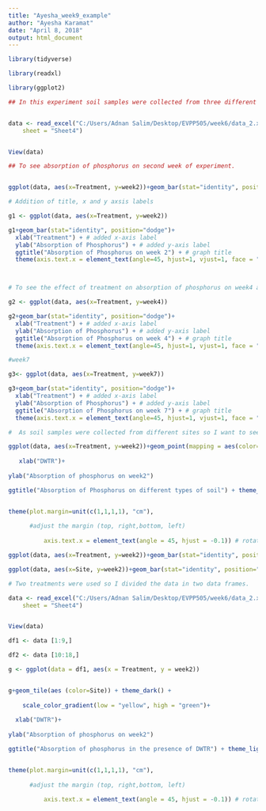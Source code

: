 ```yaml
---
title: "Ayesha_week9_example"
author: "Ayesha Karamat"
date: "April 8, 2018"
output: html_document
---
```


```r

library(tidyverse)

library(readxl)

library(ggplot2)
```



```r

## In this experiment soil samples were collected from three different sites. Soil was treated with two byproducts. Byproduct abbreviated as IRR contain Iron and Byproduct DWTR contained Aluminum. Experiment was conducted for 7 weeks and readings of absorption of phosphorus were taken on week2, week4, and week7.


data <- read_excel("C:/Users/Adnan Salim/Desktop/EVPP505/week6/data_2.xlsx", 
    sheet = "Sheet4")


View(data)


```


```r



## To see absorption of phosphorus on second week of experiment.


ggplot(data, aes(x=Treatment, y=week2))+geom_bar(stat="identity", position="dodge")

# Addition of title, x and y axsis labels

g1 <- ggplot(data, aes(x=Treatment, y=week2))

g1+geom_bar(stat="identity", position="dodge")+
  xlab("Treatment") + # added x-axis label
  ylab("Absorption of Phosphorus") + # added y-axis label
  ggtitle("Absorption of Phosphorus on week 2") + # graph title
  theme(axis.text.x = element_text(angle=45, hjust=1, vjust=1, face = "italic"))



# To see the effect of treatment on absorption of phosphorus on week4 and week7

g2 <- ggplot(data, aes(x=Treatment, y=week4))

g2+geom_bar(stat="identity", position="dodge")+
  xlab("Treatment") + # added x-axis label
  ylab("Absorption of Phosphorus") + # added y-axis label
  ggtitle("Absorption of Phosphorus on week 4") + # graph title
  theme(axis.text.x = element_text(angle=45, hjust=1, vjust=1, face = "italic")) 

#week7

g3<- ggplot(data, aes(x=Treatment, y=week7))

g3+geom_bar(stat="identity", position="dodge")+
  xlab("Treatment") + # added x-axis label
  ylab("Absorption of Phosphorus") + # added y-axis label
  ggtitle("Absorption of Phosphorus on week 7") + # graph title
  theme(axis.text.x = element_text(angle=45, hjust=1, vjust=1, face = "italic")) 


```


```r
#  As soil samples were collected from different sites so I want to see wether the treatment has the same results or different soil samples show different results.

ggplot(data, aes(x=Treatment, y=week2))+geom_point(mapping = aes(color=Site))+
  
   xlab("DWTR")+
  
ylab("Absorption of phosphorus on week2") 

ggtitle("Absorption of Phosphorus on different types of soil") + theme_grey()


theme(plot.margin=unit(c(1,1,1,1), "cm"), 
      
      #adjust the margin (top, right,bottom, left)
      
          axis.text.x = element_text(angle = 45, hjust = -0.1)) # rotate the axis labels


```

```r

ggplot(data, aes(x=Treatment, y=week2))+geom_bar(stat="identity", position="dodge")+facet_wrap(~Site, nrow = 1)+theme(axis.text.x = element_text(angle=45, hjust=1, vjust=1, face = "italic"))


```

```r
ggplot(data, aes(x=Site, y=week2))+geom_bar(stat="identity", position="dodge")+facet_wrap(~Treatment, nrow = 1)+theme(axis.text.x = element_text(angle=0, hjust=1, vjust=1, face = "bold"))

```



```r

# Two treatments were used so I divided the data in two data frames.

data <- read_excel("C:/Users/Adnan Salim/Desktop/EVPP505/week6/data_2.xlsx", 
    sheet = "Sheet4")


View(data)

df1 <- data [1:9,]

df2 <- data [10:18,]

g <- ggplot(data = df1, aes(x = Treatment, y = week2))


g+geom_tile(aes (color=Site)) + theme_dark() + 
  
    scale_color_gradient(low = "yellow", high = "green")+
  
  xlab("DWTR")+
  
ylab("Absorption of phosphorus on week2") 

ggtitle("Absorption of phosphorus in the presence of DWTR") + theme_light()


theme(plot.margin=unit(c(1,1,1,1), "cm"), 
      
      #adjust the margin (top, right,bottom, left)
      
          axis.text.x = element_text(angle = 45, hjust = -0.1)) # rotate the axis labels




```






